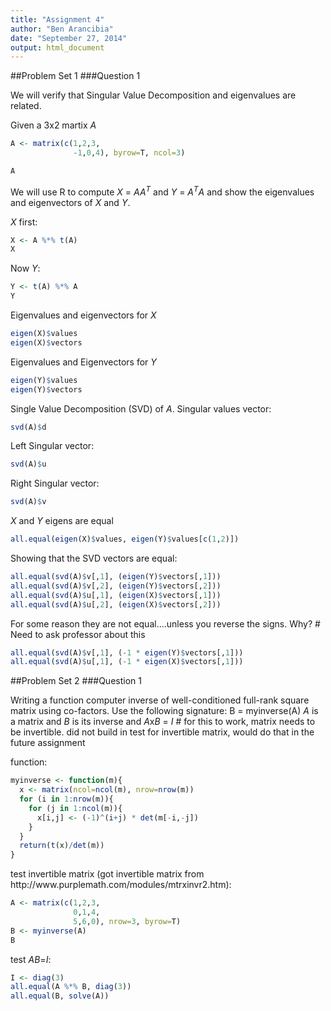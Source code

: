 ```yaml
---
title: "Assignment 4"
author: "Ben Arancibia"
date: "September 27, 2014"
output: html_document
---
```


##Problem Set 1
###Question 1 \n

We will verify that Singular Value Decomposition and eigenvalues are related. \n

Given a 3x2 martix $A$
```r
A <- matrix(c(1,2,3,
              -1,0,4), byrow=T, ncol=3)

A
```
\n

We will use R to compute $X$ = $AA^T$ and $Y$ = $A^TA$ and show the eigenvalues and eigenvectors of $X$ and $Y$.\n

$X$ first:
```r
X <- A %*% t(A)
X
```
\n

Now $Y$:
```r
Y <- t(A) %*% A
Y
```
\n

Eigenvalues and eigenvectors for $X$
```r
eigen(X)$values
eigen(X)$vectors
```
\n

Eigenvalues and Eigenvectors for $Y$
```r
eigen(Y)$values
eigen(Y)$vectors
```
\n

Single Value Decomposition (SVD) of $A$. Singular values vector:
```r
svd(A)$d
```
\n

Left Singular vector:
```r
svd(A)$u
```
\n

Right Singular vector:
```r
svd(A)$v
```
\n


$X$ and $Y$ eigens are equal
```r
all.equal(eigen(X)$values, eigen(Y)$values[c(1,2)])
```
\n

Showing that the SVD vectors are equal:
```r
all.equal(svd(A)$v[,1], (eigen(Y)$vectors[,1]))
all.equal(svd(A)$v[,2], (eigen(Y)$vectors[,2]))
all.equal(svd(A)$u[,1], (eigen(X)$vectors[,1]))
all.equal(svd(A)$u[,2], (eigen(X)$vectors[,2]))
```
\n
For some reason they are not equal....unless you reverse the signs. Why? \n
# Need to ask professor about this \n

```r
all.equal(svd(A)$v[,1], (-1 * eigen(Y)$vectors[,1]))
all.equal(svd(A)$u[,1], (-1 * eigen(X)$vectors[,1]))
```

##Problem Set 2
###Question 1

Writing a function computer inverse of well-conditioned full-rank square matrix using co-factors.\n
Use the following signature:
\n
B = myinverse(A)
\n
$A$ is a matrix and $B$ is its inverse and $A$x$B$ = $I$\n
# for this to work, matrix needs to be invertible. did not build in test for invertible matrix, would do that in the future assignment \n

function:
```r
myinverse <- function(m){
  x <- matrix(ncol=ncol(m), nrow=nrow(m))
  for (i in 1:nrow(m)){
    for (j in 1:ncol(m)){
      x[i,j] <- (-1)^(i+j) * det(m[-i,-j])
    }
  }
  return(t(x)/det(m))
}

```
\n

test invertible matrix (got invertible matrix from http://www.purplemath.com/modules/mtrxinvr2.htm):
```r
A <- matrix(c(1,2,3,
              0,1,4,
              5,6,0), nrow=3, byrow=T)
B <- myinverse(A)
B
```

test $A$$B$=$I$:
```r
I <- diag(3)
all.equal(A %*% B, diag(3))
all.equal(B, solve(A))
```

